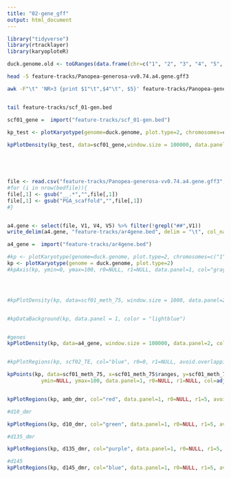 ```yaml
---
title: "02-gene_gff"
output: html_document
---
```


```r
library("tidyverse")
library(rtracklayer)
library(karyoploteR)
```


```r
duck.genome.old <- toGRanges(data.frame(chr=c("1", "2", "3", "4", "5", "6", "7", "8", "9", "10", "11", "12", "13", "14", "15", "16", "17", "18" ), start=c(1, 1, 1, 1, 1, 1, 1, 1, 1, 1, 1, 1, 1, 1, 1, 1, 1, 1 ), end=c(89643857,	69596280,	57743597, 65288255, 67248332, 61759565, 43120122, 61151155, 38581958, 53961475, 51449921, 50438331, 44396874, 45393038, 47938513, 31980953, 34923512,	27737463)))
```


```bash
head -5 feature-tracks/Panopea-generosa-vv0.74.a4.gene.gff3
```


```bash
awk -F"\t" 'NR>3 {print $1"\t",$4"\t", $5}' feature-tracks/Panopea-generosa-vv0.74.a4.gene.gff3 | sed 's/PGA_scaffold1__77_contigs__length_89643857/1/g' | grep -v "scaffold" > feature-tracks/scf_01-gen.bed


tail feature-tracks/scf_01-gen.bed
```



```r
scf01_gene =  import("feature-tracks/scf_01-gen.bed")

kp_test <- plotKaryotype(genome=duck.genome, plot.type=2, chromosomes=c("1"))
  
kpPlotDensity(kp_test, data=scf01_gene,window.size = 100000, data.panel=1)  






```





```r
file <- read.csv("feature-tracks/Panopea-generosa-vv0.74.a4.gene.gff3", header = FALSE, sep = "\t")
#for (i in nrow(bedfile)){
file[,1] <- gsub("__.*","",file[,1])
file[,1] <- gsub("PGA_scaffold","",file[,1])
#}


a4.gene <- select(file, V1, V4, V5) %>% filter(!grepl("##",V1))
write_delim(a4.gene, "feature-tracks/ar4gene.bed", delim = "\t", col_names = FALSE)

a4_gene =  import("feature-tracks/ar4gene.bed")
```


```r
#kp <- plotKaryotype(genome=duck.genome, plot.type=2, chromosomes=c("1", "2" ))
kp <- plotKaryotype(genome = duck.genome, plot.type=2)
#kpAxis(kp, ymin=0, ymax=100, r0=NULL, r1=NULL, data.panel=1, col="gray50", cex=0.5)




#kpPlotDensity(kp, data=scf01_meth_75, window.size = 1000, data.panel=2, col=adjustcolor("green", 0.5), lwd=0.5, border=adjustcolor("green", 0.5), r0=0, r1=1) 


#kpDataBackground(kp, data.panel = 1, color = "lightblue")


#genes   
kpPlotDensity(kp, data=a4_gene, window.size = 100000, data.panel=2, col="lightgrey", r0=0, r1=1.5)  


#kpPlotRegions(kp, scf02_TE, col="blue", r0=0, r1=NULL, avoid.overlapping = TRUE, num.layers = 5)

kpPoints(kp, data=scf01_meth_75, x=scf01_meth_75$ranges, y=scf01_meth_75$score,
           ymin=NULL, ymax=100, data.panel=1, r0=NULL, r1=NULL, col=adjustcolor("dark blue"), pch=".", cex=1)


kpPlotRegions(kp, amb_dmr, col="red", data.panel=1, r0=NULL, r1=5, avoid.overlapping = TRUE, num.layers = 5)

#d10_dmr

kpPlotRegions(kp, d10_dmr, col="green", data.panel=1, r0=NULL, r1=5, avoid.overlapping = TRUE, num.layers = 5)

#d135_dmr

kpPlotRegions(kp, d135_dmr, col="purple", data.panel=1, r0=NULL, r1=5, avoid.overlapping = TRUE, num.layers = 5)

#d145
kpPlotRegions(kp, d145_dmr, col="blue", data.panel=1, r0=NULL, r1=5, avoid.overlapping = TRUE, num.layers = 5)
```

